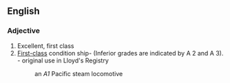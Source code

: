 {{also|a1|A-1}}
==English==

===Adjective===
{{en-adj|-}}
# Excellent, first class
# [[first-class|First-class]] condition ship- (Inferior grades are indicated by A 2 and A 3). - original use in Lloyd's Registry
#: an ''A1'' Pacific steam locomotive 
{{wikipedia|A1}}
